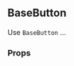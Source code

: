 

<Meta
  decorators={[withKnobs]}
  component={BaseButton}
  title="Buttons|BaseButton"
/>

<div style={{ position: 'relative', bottom: '20px' }}>

  ## BaseButton

  Use ``BaseButton`` ...

  ### Props

  <div style={{ position: 'relative', bottom: '20px' }}>
    <Props of={BaseButton} />
  </div>

</div>
